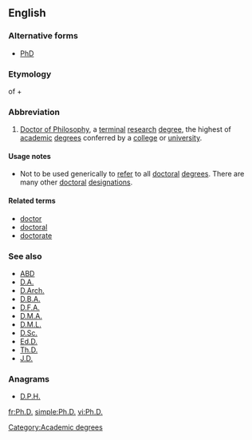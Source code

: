 ==English==

===Alternative forms===
* [[PhD]]

===Etymology===
{{abbreviation|English}} of {{etyl|la}} {{term|philosophiae}} + {{term|doctor#Latin|doctor}}

===Abbreviation===
{{en-abbr}}

# [[Doctor of Philosophy]], a [[terminal]] [[research]] [[degree]], the highest of [[academic]] [[degree]]s conferred by a [[college]] or [[university]].

====Usage notes====
* Not to be used generically to [[refer]] to all [[doctoral]] [[degree]]s. There are many other [[doctoral]] [[designation]]s.

====Related terms====
* [[doctor]]
* [[doctoral]]
* [[doctorate]]

===See also===
* [[ABD]]
* [[D.A.]]
* [[D.Arch.]]
* [[D.B.A.]]
* [[D.F.A.]]
* [[D.M.A.]]
* [[D.M.L.]]
* [[D.Sc.]]
* [[Ed.D.]]
* [[Th.D.]]
* [[J.D.]]

===Anagrams===
* [[D.P.H.#English|D.P.H.]]

[[Category:Academic degrees]]

[[fr:Ph.D.]]
[[simple:Ph.D.]]
[[vi:Ph.D.]]
